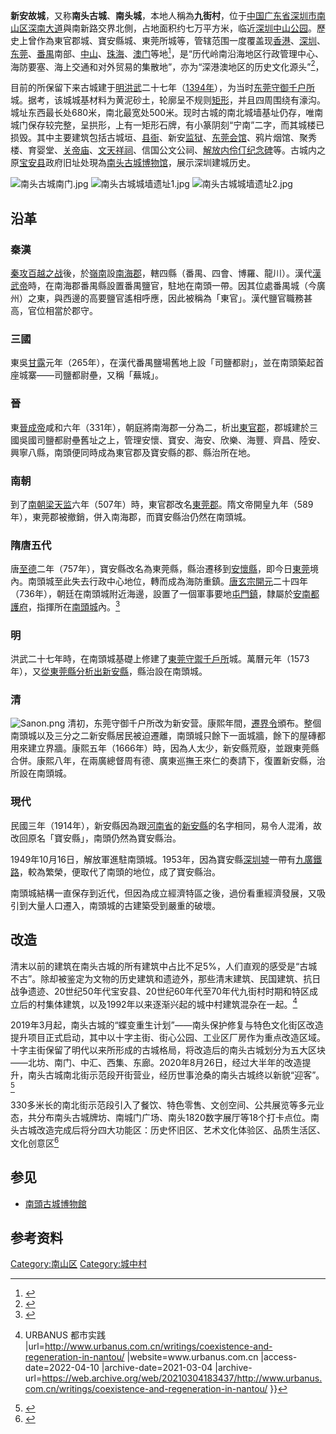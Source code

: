 {{文物保护单位
| 级别 = 省级
| 省名 = 广东省
| 名称 = 新安故城<br><font size=-1>南头古城</font>
| 图片 = 南头古城南门2022.jpg
|说明 = 2022年拍摄的南头古城南门
| 编号 = 138
| 分类 = 古建筑
| 时代 = [[明朝|明]]、[[清朝|清]]
| 所在 = {{CHN}}[[广东省|广东省]][[深圳市|深圳市]][[南山区|南山区]]
| 登录 = 2002年
| Cat = 广东省文物保护单位
}}

'''新安故城'''，又称'''南头古城'''、'''南头城'''，本地人稱為'''九街村'''，位于[[中国|中国]][[广东省|广东省]][[深圳市|深圳市]][[南山区|南山区]][[深南大道|深南大道]]與南新路交界北側，占地面积约七万平方米，临近[[中山公园#深圳中山公园|深圳中山公园]]。歷史上曾作為東官郡城、寶安縣城、東莞所城等，管辖范围一度覆盖现[[香港|香港]]、[[深圳|深圳]]、[[东莞|东莞]]、[[番禺区|番禺]]南部、[[中山市|中山]]、[[珠海|珠海]]、[[澳门|澳门]]等地<ref>{{cite news| url=http://culture.ifeng.com/gundong/detail_2013_09/17/29663578_0.shtml| title=南头古城：深港历史之根文化之源| author=中国文化报| publisher=凤凰网| date=2013年9月17日| language=zh-hans| accessdate=2015年5月23日| archive-date=2021年9月2日| archive-url=https://web.archive.org/web/20210902031120/http://culture.ifeng.com/gundong/detail_2013_09/17/29663578_0.shtml| dead-url=no}}</ref>，是“历代岭南沿海地区行政管理中心、海防要塞、海上交通和对外贸易的集散地”，亦为“深港澳地区的历史文化源头”<ref>{{cite paper|url=http://www.szpl.gov.cn/xxgk/tzgg/othersgg/201112/P020111208627308124464.doc|title=南头古城保护规划|language=zh-hans|author=深圳市规划和国土资源委员会|deadurl=yes|archiveurl=https://web.archive.org/web/20160304141327/http://www.szpl.gov.cn/xxgk/tzgg/othersgg/201112/P020111208627308124464.doc|archivedate=2016年3月4日|df=}}</ref>，

目前的所保留下来古城建于[[明朝|明]][[洪武|洪武]]二十七年（[[1394年|1394年]]），为当时[[东莞守御千户所|东莞守御千户所]]城。据考，该城城基材料为黄泥砂土，轮廓呈不规则[[矩形|矩形]]，并且四周围绕有濠沟。城址东西最长处680米，南北最宽处500米。现时古城的南北城墙基址仍存，唯南城门保存较完整，呈拱形，上有一矩形石牌，有小篆阴刻“宁南”二字，而其城楼已损毁。其中主要建筑包括古城垣、[[县衙|县衙]]、新安[[监狱|监狱]]、[[东莞会馆|东莞会馆]]、鸦片烟馆、聚秀楼、育婴堂、[[关帝庙|关帝庙]]、[[文天祥祠|文天祥祠]]、信国公文公祠、[[解放内伶仃纪念碑|解放内伶仃纪念碑]]等。古城内之原[[宝安县|宝安县]]政府旧址处現為[[南头古城博物馆|南头古城博物馆]]，展示深圳建城历史。

[[File:南头古城南门.jpg|thumb]]
[[File:南头古城城墙遗址1.jpg|thumb]]
[[File:南头古城城墙遗址2.jpg|thumb]]

==沿革==
=== 秦漢 ===
[[秦攻百越之战|秦攻百越之战]]後，於[[嶺南|嶺南]]設[[南海郡_(中国)|南海郡]]，轄四縣（番禺、四會、博羅、龍川）。漢代[[漢武帝|漢武帝]]時，在南海郡番禺縣設置番禺鹽官，駐地在南頭一帶。因其位處番禺城（今廣州）之東，與西邊的高要鹽官遙相呼應，因此被稱為「東官」。漢代鹽官職務甚高，官位相當於郡守。

=== 三國 ===
東吳[[甘露_(東吳)|甘露]]元年（265年），在漢代番禺鹽場舊地上設「司鹽都尉」，並在南頭築起首座城寨——司鹽都尉壘，又稱「蕪城」。

=== 晉 ===
東[[晉成帝|晉成帝]]咸和六年（331年），朝庭將南海郡一分為二，析出[[東官郡|東官郡]]，郡城建於三國吳國司鹽都尉壘舊址之上，管理安懷、寶安、海安、欣樂、海豐、齊昌、陸安、興寧八縣，南頭便同時成為東官郡及寶安縣的郡、縣治所在地。　

=== 南朝 ===
到了[[南朝梁|南朝梁]][[天监|天监]]六年（507年）時，東官郡改名[[東莞郡|東莞郡]]。隋文帝開皇九年（589年），東莞郡被撤銷，併入南海郡，而寶安縣治仍然在南頭城。

=== 隋唐五代 ===
唐[[至德_(唐朝)|至德]]二年（757年），寶安縣改名為東莞縣，縣治遷移到[[安懷縣|安懷縣]]，即今日[[東莞|東莞]]境內。南頭城至此失去行政中心地位，轉而成為海防重鎮。[[唐玄宗|唐玄宗]][[開元|開元]]二十四年（736年），朝廷在南頭城附近海邊，設置了一個軍事要地[[屯門鎮|屯門鎮]]，隸屬於[[安南都護府|安南都護府]]，指揮所在[[南頭城|南頭城]]內。<ref>{{cite web |title=屯門軍鎮 |url=https://zh.wikipedia.org/wiki/%E5%B1%AF%E9%96%80%E8%BB%8D%E9%8E%AE |access-date=2020-08-20 |archive-date=2021-02-16 |archive-url=https://web.archive.org/web/20210216111110/https://zh.wikipedia.org/wiki/%E5%B1%AF%E9%96%80%E8%BB%8D%E9%8E%AE |dead-url=no }}</ref>

=== 明 ===
洪武二十七年時，在南頭城基礎上修建了[[東莞守禦千戶所|東莞守禦千戶所]]城。萬曆元年（1573年），又[[殷正茂#生平|從東莞縣分析出]][[新安縣|新安縣]]，縣治設在南頭城。

=== 清 ===
[[File:Sanon.png|thumb]]
清初，东莞守御千户所改为新安营。康熙年間，[[遷界令|遷界令]]頒布。整個南頭城以及三分之二新安縣居民被迫遷離，南頭城只餘下一面城牆，餘下的屋磚都用來建立界牆。康熙五年（1666年）時，因為人太少，新安縣荒廢，並跟東莞縣合併。康熙八年，在兩廣總督周有德、廣東巡撫王來仁的奏請下，復置新安縣，治所設在南頭城。

=== 現代 ===
民國三年（1914年），新安縣因為跟[[河南省|河南省]]的[[新安縣|新安縣]]的名字相同，易令人混淆，故改回原名「寶安縣」，南頭仍然為寶安縣治。

1949年10月16日，解放軍進駐南頭城。1953年，因為寶安縣[[深圳墟|深圳墟]]一帶有[[九廣鐵路|九廣鐵路]]，較為繁榮，便取代了南頭的地位，成了寶安縣治。

南頭城結構一直保存到近代，但因為成立經濟特區之後，過份看重經濟發展，又吸引到大量人口遷入，南頭城的古建築受到嚴重的破壞。

==改造==
清末以前的建筑在南头古城的所有建筑中占比不足5%，人们直观的感受是“古城不古”。除却被鉴定为文物的历史建筑和遗迹外，那些清末建筑、民国建筑、抗日战争遗迹、20世纪50年代宝安县、20世纪60年代至70年代九街村时期和特区成立后的村集体建筑，以及1992年以来逐渐兴起的城中村建筑混杂在一起。<ref>{{cite web |title=村/城重生：城市共生下的深圳南头实践 {{!}} URBANUS 都市实践 |url=http://www.urbanus.com.cn/writings/coexistence-and-regeneration-in-nantou/ |website=www.urbanus.com.cn |access-date=2022-04-10 |archive-date=2021-03-04 |archive-url=https://web.archive.org/web/20210304183437/http://www.urbanus.com.cn/writings/coexistence-and-regeneration-in-nantou/ }}</ref>

2019年3月起，南头古城的“蝶变重生计划”——南头保护修复与特色文化街区改造提升项目正式启动，其中以十字主街、街心公园、工业区厂房作为重点改造区域。十字主街保留了明代以来所形成的古城格局，将改造后的南头古城划分为五大区块——北坊、南门、中汇、西集、东廊。2020年8月26日，经过大半年的改造提升，南头古城南北街示范段开街营业，经历世事沧桑的南头古城终以新貌“迎客”。<ref>{{cite web |title=南头古城蝶变 |url=http://www.szns.gov.cn/ztzl/nsrdzt/ntgcdb/index.html |website=www.szns.gov.cn}}</ref>

330多米长的南北街示范段引入了餐饮、特色零售、文创空间、公共展览等多元业态，共分布南头古城牌坊、南城门广场、南头1820数字展厅等18个打卡点位。南头古城改造完成后将分四大功能区：历史怀旧区、艺术文化体验区、品质生活区、文化创意区<ref>{{cite web |title=南头古城南北街示范段开街营业_文化 |url=https://www.sohu.com/a/415148838_120532559 |website=www.sohu.com |language=en |access-date=2022-04-10 |archive-date=2022-04-10 |archive-url=https://web.archive.org/web/20220410065901/https://www.sohu.com/a/415148838_120532559 }}</ref>

== 参见 ==
*[[南頭古城博物館|南頭古城博物館]]

== 参考资料 ==
{{Reflist}}

{{深圳}}
{{广东省境内的古城墙}}

{{DEFAULTSORT:X新}}
[[Category:南山区|Category:南山区]]
[[Category:城中村|Category:城中村]]